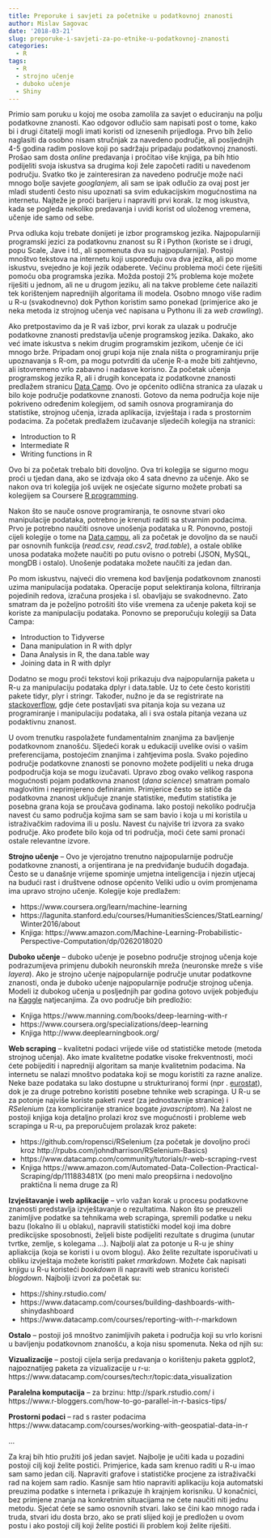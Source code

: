 ```yaml
---
title: Preporuke i savjeti za početnike u podatkovnoj znanosti
author: Mislav Sagovac
date: '2018-03-21'
slug: preporuke-i-savjeti-za-po-etnike-u-podatkovnoj-znanosti
categories:
  - R
tags:
  - R
  - strojno učenje
  - duboko učenje
  - Shiny
---
```


Primio sam poruku u kojoj me osoba zamolila za savjet o educiranju na polju podatkovne znanosti. Kao odgovor odlučio sam napisati post o tome, kako bi i drugi čitatelji mogli imati koristi od iznesenih prijedloga. Prvo bih želio naglasiti da osobno nisam stručnjak za navedeno područje, ali posljednjih 4-5 godina radim poslove koji po sadržaju pripadaju podatkovnoj znanosti. Prošao sam dosta *online* predavanja i pročitao više knjiga, pa bih htio podijeliti svoja iskustva sa drugima koji žele započeti raditi u navedenom području. Svatko tko je zainteresiran za navedeno područje može naći mnogo bolje savjete *googlanjem*, ali sam se ipak odlučio za ovaj post jer  mladi studenti često nisu upoznati sa svim edukacijskim mogućnostima na internetu. Najteže je proći barijeru i napraviti prvi korak. Iz mog iskustva, kada se pogleda nekoliko predavanja i uvidi korist od uloženog vremena, učenje ide samo od sebe.

Prva odluka koju trebate donijeti je izbor programskog jezika. Najpopularniji programski jezici za podatkovnu znanost su R i Python (koriste se i drugi, popu Scale, Jave i td., ali spomenuta dva su najpopularnija). Postoji mnoštvo tekstova na internetu koji uspoređuju ova dva jezika, ali po mome iskustvu, svejedno je koji jezik odaberete. Većinu problema moći ćete riješiti pomoću oba programska jezika. Možda postoji 2% problema koje možete riješiti u jednom, ali ne u drugom jeziku, ali na takve probleme ćete nailaziti tek korištenjem naprednijih algoritama ili modela. Osobno mnogo više radim u R-u (svakodnevno) dok Python koristim samo ponekad (primjerice ako je neka metoda iz strojnog učenja već napisana u Pythonu ili za *web crawling*). 

Ako pretpostavimo da je R vaš izbor, prvi korak za ulazak u područje podatkovne znanosti predstavlja učenje programskog jezika. Dakako, ako već imate iskustva s nekim drugim programskim jezikom, učenje će ići mnogo brže. Pripadam onoj grupi koja nije znala ništa o programiranju prije upoznavanja s R-om, pa mogu potvrditi da učenje R-a može biti zahtjevno, ali istovremeno vrlo zabavno i nadasve korisno. Za početak učenja programskog jezika R, ali i drugih koncepata iz podatkovne znanosti predlažem stranicu [Data Camp]( https://www.datacamp.com/home).
Ovo je općenito odlična stranica za ulazak u bilo koje područje podatkovne znanosti. Gotovo da nema područja koje nije pokriveno određenim kolegijem, od samih osnova programiranja do statistike, strojnog učenja, izrada aplikacija, izvještaja i rada s prostornim podacima. Za početak predlažem izučavanje sljedećih kolegija na stranici:

*	Introduction to R
*	Intermediate R
* Writing functions in R

Ovo bi za početak trebalo biti dovoljno. Ova tri kolegija se sigurno  mogu proći u tjedan dana, ako se izdvaja oko 4 sata dnevno za učenje. Ako se nakon ova tri kolegija još uvijek ne osjećate sigurno možete probati sa kolegijem sa Coursere [R programming](https://www.coursera.org/learn/r-programming).

Nakon što se nauče osnove programiranja, te osnovne stvari oko manipulacije podataka, potrebno je krenuti raditi sa stvarnim podacima. Prvo je potrebno naučiti osnove unošenja podataka u R. Ponovno, postoji cijeli kolegije o tome na [Data campu](https://www.datacamp.com/courses/importing-data-in-r-part-1), ali za početak je dovoljno da se nauči par osnovnih funkcija (*read.csv, read.csv2, trad.table*), a ostale oblike unosa podataka možete naučiti po putu ovisno o potrebi (JSON, MySQL, mongDB i ostalo). Unošenje podataka možete naučiti za jedan dan.

Po mom iskustvu, najveći dio vremena kod bavljenja podatkovnom znanosti uzima manipulacija podataka. Operacije poput selektiranja kolona, filtriranja pojedinih redova, izračuna prosjeka i sl. obavljaju se svakodnevno. Zato smatram da je poželjno potrošiti što više vremena za učenje paketa koji se koriste za manipulaciju podataka. Ponovno se preporučuju kolegiji sa Data Campa:

*	Introduction to Tidyverse
*	Dana manipulation in R with dplyr
*	Dana Analysis in R, the dana.table way
*	Joining data in R with dplyr

Dodatno se mogu proći tekstovi koji prikazuju dva najpopularnija paketa u R-u za manipulaciju podataka dplyr i data.table. Uz to ćete često koristiti pakete tidyr, plyr i stringr. Također, nužno je da se registrirate na [stackoverflow](https://stackoverflow.com/), gdje ćete postavljati sva pitanja koja su vezana uz programiranje i manipulaciju podataka, ali i sva ostala pitanja vezana uz podaktivnu znanost.

U ovom trenutku raspolažete fundamentalnim znanjima za bavljenje podatkovnom znanošću. Sljedeći korak u edukaciji uvelike ovisi o vašim preferencijama, postojećim znanjima i zahtjevima posla. Svako pojedino područje podatkovne znanosti se ponovno možete podijeliti u neka druga podpodručja koja se mogu izučavati. Upravo zbog ovako velikog raspona mogućnosti pojam podatkovna znanost (*dana science*) smatram pomalo maglovitim i neprimjereno definiranim. Primjerice često se ističe da podatkovna znanost uključuje znanje statistike, međutim statistika je posebna grana koja se proučava godinama.
Iako postoji nekoliko područja navest ću samo područja kojima sam se sam bavio i koja u mi koristila u istraživačkim radovima ili u poslu. Navest ću najviše tri izvora za svako područje. Ako prođete bilo koja od tri područja, moći ćete sami pronaći ostale relevantne izvore.

**Strojno učenje** – Ovo je vjerojatno trenutno najpopularnije područje podatkovne znanosti, a orijentirana je na predviđanje budućih događaja. Često se u današnje vrijeme spominje umjetna inteligencija i njezin utjecaj na budući rast i društvene odnose općenito Veliki udio u ovim promjenama ima upravo strojno učenje. Kolegije koje predlažem:

*	https://www.coursera.org/learn/machine-learning
*	https://lagunita.stanford.edu/courses/HumanitiesSciences/StatLearning/Winter2016/about
*	Knjiga: https://www.amazon.com/Machine-Learning-Probabilistic-Perspective-Computation/dp/0262018020

**Duboko učenje** – duboko učenje je posebno područje strojnog učenja koje podrazumijeva primjenu dubokih neuronskih mreža (neuronske mreže s više *layera*). Ako je strojno učenje najpopularnije područje unutar podatkovne znanosti, onda je duboko učenje najpopularnije područje strojnog učenja. Modeli iz dubokog učenja u posljednjih par godina gotovo uvijek pobjeđuju na [Kaggle](https://www.kaggle.com/) natjecanjima. Za ovo područje bih predložio:

*	Knjiga https://www.manning.com/books/deep-learning-with-r 
*	https://www.coursera.org/specializations/deep-learning
*	Knjiga http://www.deeplearningbook.org/

**Web scraping** – kvalitetni podaci vrijede više od statističke metode (metoda strojnog učenja). Ako imate kvalitetne podatke visoke frekventnosti, moći ćete pobijediti i napredniji algoritam sa manje kvalitetnim podacima. Na internetu se nalazi mnoštvo podataka koji se mogu koristiti za razne analize. Neke baze podataka su lako dostupne u strukturiranoj formi (npr . [eurostat]( https://cran.r-project.org/web/packages/eurostat/vignettes/eurostat_tutorial.pdf)), dok je za druge potrebno koristiti posebne tehnike web scrapinga. U R-u se za potonje najviše koriste paketi *rvest* (za jednostavnije stranice) i *RSelenium* (za kompliciranije stranice bogate *javascriptom*). Na žalost ne postoji knjiga koja detaljno prolazi kroz sve mogućnosti i probleme web scrapinga u R-u, pa preporučujem prolazak kroz pakete:

*	https://github.com/ropensci/RSelenium (za početak je dovoljno proći kroz
http://rpubs.com/johndharrison/RSelenium-Basics)
*	https://www.datacamp.com/community/tutorials/r-web-scraping-rvest
*	Knjiga https://www.amazon.com/Automated-Data-Collection-Practical-Scraping/dp/111883481X (po meni malo preopširna i nedovoljno praktična li nema druge za R)

**Izvještavanje i web aplikacije** – vrlo važan korak u procesu podatkovne znanosti predstavlja izvještavanje o rezultatima. Nakon što se preuzeli zanimljive podatke sa tehnikama web scrapinga, spremili podatke u neku bazu (lokalno ili u oblaku), napravili statistički model koji ima dobre predikcijske sposobnosti, željeli biste podijeliti rezultate s drugima (unutar tvrtke, zemlje, s kolegama …). Najbolji alat za potonje u R-u je shiny apliakcija (koja se koristi i u ovom blogu). Ako želite rezultate isporučivati u obliku izvještaja možete koristiti paket *rmarkdown*. Možete čak napisati knjigu u R-u koristeći *bookdown* ili napraviti web stranicu koristeći *blogdown*.  Najbolji izvori za početak su:

*	https://shiny.rstudio.com/
*	https://www.datacamp.com/courses/building-dashboards-with-shinydashboard
*	https://www.datacamp.com/courses/reporting-with-r-markdown

**Ostalo** – postoji još mnoštvo zanimljivih paketa i područja koji su vrlo korisni u bavljenju podatkovnom znanošću, a koja nisu spomenuta. Neka od njih su:

**Vizualizacije** – postoji cijela serija predavanja o korištenju paketa ggplot2, najpoznatijeg paketa za vizualizacije u r-u: https://www.datacamp.com/courses/tech:r/topic:data_visualization

**Paralelna komputacija** – za brzinu: http://spark.rstudio.com/ i https://www.r-bloggers.com/how-to-go-parallel-in-r-basics-tips/

**Prostorni podaci** – rad s raster podacima https://www.datacamp.com/courses/working-with-geospatial-data-in-r

...

Za kraj bih htio pružiti još jedan savjet. Najbolje je učiti kada u pozadini postoji cilj koji želite postići. Primjerice, kada sam krenuo raditi u R-u imao sam samo jedan cilj. Napraviti grafove i statističke procjene za istraživački rad na kojem sam radio. Kasnije sam htio napraviti aplikaciju koja automatski preuzima podatke s interneta i prikazuje ih krajnjem korisniku.  U konačnici, bez primjene znanja na konkretnim situacijama ne ćete naučiti niti jednu metodu. Sjećat ćete se samo osnovnih stvari. Iako se čini kao mnogo rada i truda, stvari idu dosta brzo, ako se prati slijed koji je predložen u ovom postu i ako postoji cilj koji želite postići ili problem koji želite riješiti.

